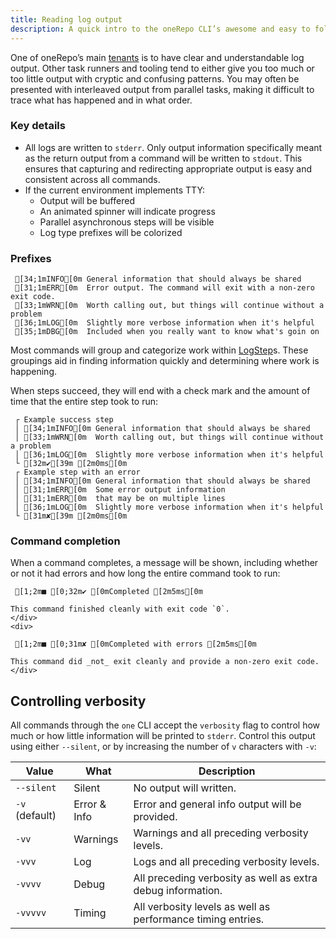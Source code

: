 ```yaml
---
title: Reading log output
description: A quick intro to the oneRepo CLI’s awesome and easy to follow log output for monorepo tasks.
---
```


One of oneRepo’s main [tenants](/concepts/why-onerepo/#tenants) is to have clear and understandable log output. Other task runners and tooling tend to either give you too much or too little output with cryptic and confusing patterns. You may often be presented with interleaved output from parallel tasks, making it difficult to trace what has happened and in what order.

### Key details

- All logs are written to `stderr`. Only output information specifically meant as the return output from a command will be written to `stdout`. This ensures that capturing and redirecting appropriate output is easy and consistent across all commands.
- If the current environment implements TTY:
  - Output will be buffered
  - An animated spinner will indicate progress
  - Parallel asynchronous steps will be visible
  - Log type prefixes will be colorized

### Prefixes

```ansi title="Type prefixes"
 [34;1mINFO[0m General information that should always be shared
 [31;1mERR[0m  Error output. The command will exit with a non-zero exit code.
 [33;1mWRN[0m  Worth calling out, but things will continue without a problem
 [36;1mLOG[0m  Slightly more verbose information when it's helpful
 [35;1mDBG[0m  Included when you really want to know what's goin on
```

Most commands will group and categorize work within [LogStep](/api/#logstep)s. These groupings aid in finding information quickly and determining where work is happening.

When steps succeed, they will end with a check mark and the amount of time that the entire step took to run:

```ansi title="Log types within a step"
 ┌ Example success step
 │ [34;1mINFO[0m General information that should always be shared
 │ [33;1mWRN[0m  Worth calling out, but things will continue without a problem
 │ [36;1mLOG[0m  Slightly more verbose information when it's helpful
 └ [32m✔[39m [2m0ms[0m
 ┌ Example step with an error
 │ [34;1mINFO[0m General information that should always be shared
 │ [31;1mERR[0m  Some error output information
 │ [31;1mERR[0m  that may be on multiple lines
 │ [36;1mLOG[0m  Slightly more verbose information when it's helpful
 └ [31m✘[39m [2m0ms[0m
```

### Command completion

When a command completes, a message will be shown, including whether or not it had errors and how long the entire command took to run:

<div class="grid grid-cols-2">
	<div>

```ansi title="Completed successfully"
 [1;2m■ [0;32m✔ [0mCompleted [2m5ms[0m
```

    This command finished cleanly with exit code `0`.
    </div>
    <div>

```ansi title="Completed, but failed"
 [1;2m■ [0;31m✘ [0mCompleted with errors [2m5ms[0m
```

    This command did _not_ exit cleanly and provide a non-zero exit code.
    </div>

</div>

## Controlling verbosity

All commands through the `one` CLI accept the `verbosity` flag to control how much or how little information will be printed to `stderr`. Control this output using either `--silent`, or by increasing the number of `v` characters with `-v`:

| Value          | What         | Description                                                 |
| -------------- | ------------ | ----------------------------------------------------------- |
| `--silent`     | Silent       | No output will written.                                     |
| `-v` (default) | Error & Info | Error and general info output will be provided.             |
| `-vv`          | Warnings     | Warnings and all preceding verbosity levels.                |
| `-vvv`         | Log          | Logs and all preceding verbosity levels.                    |
| `-vvvv`        | Debug        | All preceding verbosity as well as extra debug information. |
| `-vvvvv`       | Timing       | All verbosity levels as well as performance timing entries. |
